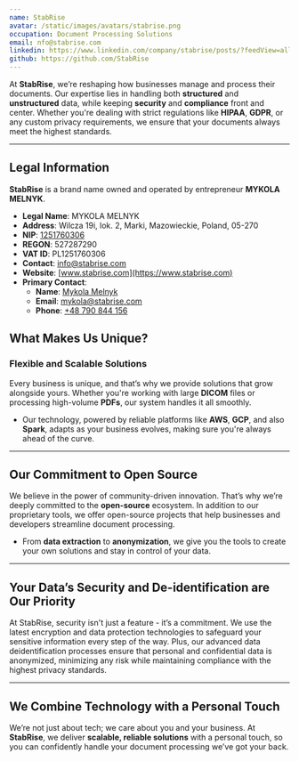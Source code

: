 ```yaml
---
name: StabRise
avatar: /static/images/avatars/stabrise.png
occupation: Document Processing Solutions
email: nfo@stabrise.com
linkedin: https://www.linkedin.com/company/stabrise/posts/?feedView=all
github: https://github.com/StabRise
---
```


At **StabRise**, we’re reshaping how businesses manage and process their documents. Our expertise lies in handling both **structured** and **unstructured** data, while keeping **security** and **compliance** front and center. Whether you're dealing with strict regulations like **HIPAA**, **GDPR**, or any custom privacy requirements, we ensure that your documents always meet the highest standards.

---

## Legal Information

**StabRise** is a brand name owned and operated by entrepreneur **MYKOLA MELNYK**.

- **Legal Name**: MYKOLA MELNYK
- **Address**: Wilcza 19i, lok. 2, Marki, Mazowieckie, Poland, 05-270
- **NIP**: [1251760306](https://www.biznes.gov.pl/pl/wyszukiwarka-firm/wpis/ceidg/FCED8FC2-27E0-4E7A-BD34-06B1DD15E73A)
- **REGON**: 527287290
- **VAT ID**: PL1251760306
- **Contact**: [info@stabrise.com](mailto:info@stabrise.com)
- **Website**: [www.stabrise.com](https://www.stabrise.com)
- **Primary Contact**:
  - **Name**: [Mykola Melnyk](https://www.linkedin.com/in/mykola-melnyk-07423a14a/)
  - **Email**: [mykola@stabrise.com](mailto:mykola@stabrise.com)
  - **Phone**: [+48 790 844 156](tel:+48790844156)


## What Makes Us Unique?

### **Flexible and Scalable Solutions**

Every business is unique, and that’s why we provide solutions that grow alongside yours. Whether you're working with large **DICOM** files or processing high-volume **PDFs**, our system handles it all smoothly.

- Our technology, powered by reliable platforms like **AWS**, **GCP**, and also **Spark**, adapts as your business evolves, making sure you're always ahead of the curve.

---

## Our Commitment to Open Source

We believe in the power of community-driven innovation. That’s why we’re deeply committed to the **open-source** ecosystem. In addition to our proprietary tools, we offer open-source projects that help businesses and developers streamline document processing.

- From **data extraction** to **anonymization**, we give you the tools to create your own solutions and stay in control of your data.

---

## Your Data’s Security and De-identification are Our Priority

At StabRise, security isn't just a feature - it’s a commitment. We use the latest encryption and data protection technologies to safeguard your sensitive information every step of the way. Plus, our advanced data deidentification processes ensure that personal and confidential data is anonymized, minimizing any risk while maintaining compliance with the highest privacy standards.

---

## We Combine Technology with a Personal Touch

We’re not just about tech; we care about you and your business. At **StabRise**, we deliver **scalable, reliable solutions** with a personal touch, so you can confidently handle your document processing we’ve got your back.
